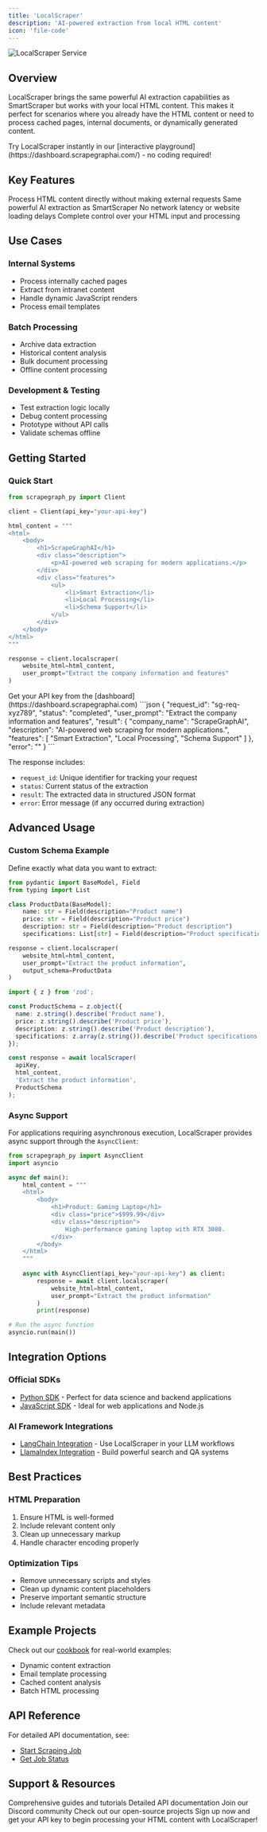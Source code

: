 ```yaml
---
title: 'LocalScraper'
description: 'AI-powered extraction from local HTML content'
icon: 'file-code'
---
```


<Frame>
  <img src="/services/images/localscraper-banner.png" alt="LocalScraper Service" />
</Frame>

## Overview

LocalScraper brings the same powerful AI extraction capabilities as SmartScraper but works with your local HTML content. This makes it perfect for scenarios where you already have the HTML content or need to process cached pages, internal documents, or dynamically generated content.

<Note>
Try LocalScraper instantly in our [interactive playground](https://dashboard.scrapegraphai.com/) - no coding required!
</Note>

## Key Features

<CardGroup cols={2}>
  <Card title="Local Processing" icon="laptop-code">
    Process HTML content directly without making external requests
  </Card>
  <Card title="AI Understanding" icon="brain">
    Same powerful AI extraction as SmartScraper
  </Card>
  <Card title="Faster Processing" icon="bolt">
    No network latency or website loading delays
  </Card>
  <Card title="Full Control" icon="sliders">
    Complete control over your HTML input and processing
  </Card>
</CardGroup>

## Use Cases

### Internal Systems
- Process internally cached pages
- Extract from intranet content
- Handle dynamic JavaScript renders
- Process email templates

### Batch Processing
- Archive data extraction
- Historical content analysis
- Bulk document processing
- Offline content processing

### Development & Testing
- Test extraction logic locally
- Debug content processing
- Prototype without API calls
- Validate schemas offline

## Getting Started

### Quick Start

```python
from scrapegraph_py import Client

client = Client(api_key="your-api-key")

html_content = """
<html>
    <body>
        <h1>ScrapeGraphAI</h1>
        <div class="description">
            <p>AI-powered web scraping for modern applications.</p>
        </div>
        <div class="features">
            <ul>
                <li>Smart Extraction</li>
                <li>Local Processing</li>
                <li>Schema Support</li>
            </ul>
        </div>
    </body>
</html>
"""

response = client.localscraper(
    website_html=html_content,
    user_prompt="Extract the company information and features"
)
```

<Note>
Get your API key from the [dashboard](https://dashboard.scrapegraphai.com)
</Note>

<Accordion title="Example Response" icon="terminal">
```json
{
  "request_id": "sg-req-xyz789",
  "status": "completed",
  "user_prompt": "Extract the company information and features",
  "result": {
    "company_name": "ScrapeGraphAI",
    "description": "AI-powered web scraping for modern applications.",
    "features": [
      "Smart Extraction",
      "Local Processing",
      "Schema Support"
    ]
  },
  "error": ""
}
```

The response includes:
- `request_id`: Unique identifier for tracking your request
- `status`: Current status of the extraction
- `result`: The extracted data in structured JSON format
- `error`: Error message (if any occurred during extraction)
</Accordion>

## Advanced Usage

### Custom Schema Example

Define exactly what data you want to extract:

<CodeGroup>

```python Python
from pydantic import BaseModel, Field
from typing import List

class ProductData(BaseModel):
    name: str = Field(description="Product name")
    price: str = Field(description="Product price")
    description: str = Field(description="Product description")
    specifications: List[str] = Field(description="Product specifications")

response = client.localscraper(
    website_html=html_content,
    user_prompt="Extract the product information",
    output_schema=ProductData
)
```

```typescript TypeScript
import { z } from 'zod';

const ProductSchema = z.object({
  name: z.string().describe('Product name'),
  price: z.string().describe('Product price'),
  description: z.string().describe('Product description'),
  specifications: z.array(z.string()).describe('Product specifications')
});

const response = await localScraper(
  apiKey,
  html_content,
  'Extract the product information',
  ProductSchema
);
```

</CodeGroup>

### Async Support

For applications requiring asynchronous execution, LocalScraper provides async support through the `AsyncClient`:

```python
from scrapegraph_py import AsyncClient
import asyncio

async def main():
    html_content = """
    <html>
        <body>
            <h1>Product: Gaming Laptop</h1>
            <div class="price">$999.99</div>
            <div class="description">
                High-performance gaming laptop with RTX 3080.
            </div>
        </body>
    </html>
    """
    
    async with AsyncClient(api_key="your-api-key") as client:
        response = await client.localscraper(
            website_html=html_content,
            user_prompt="Extract the product information"
        )
        print(response)

# Run the async function
asyncio.run(main())
```

## Integration Options

### Official SDKs
- [Python SDK](/sdks/python) - Perfect for data science and backend applications
- [JavaScript SDK](/sdks/javascript) - Ideal for web applications and Node.js

### AI Framework Integrations
- [LangChain Integration](/integrations/langchain) - Use LocalScraper in your LLM workflows
- [LlamaIndex Integration](/integrations/llamaindex) - Build powerful search and QA systems

## Best Practices

### HTML Preparation
1. Ensure HTML is well-formed
2. Include relevant content only
3. Clean up unnecessary markup
4. Handle character encoding properly

### Optimization Tips
- Remove unnecessary scripts and styles
- Clean up dynamic content placeholders
- Preserve important semantic structure
- Include relevant metadata

## Example Projects

Check out our [cookbook](/cookbook/introduction) for real-world examples:
- Dynamic content extraction
- Email template processing
- Cached content analysis
- Batch HTML processing

## API Reference

For detailed API documentation, see:
- [Start Scraping Job](/api-reference/endpoint/localscraper/start)
- [Get Job Status](/api-reference/endpoint/localscraper/get-status)

## Support & Resources

<CardGroup cols={2}>
  <Card title="Documentation" icon="book" href="/introduction">
    Comprehensive guides and tutorials
  </Card>
  <Card title="API Reference" icon="code" href="/api-reference/introduction">
    Detailed API documentation
  </Card>
  <Card title="Community" icon="discord" href="https://discord.gg/uJN7TYcpNa">
    Join our Discord community
  </Card>
  <Card title="GitHub" icon="github" href="https://github.com/ScrapeGraphAI">
    Check out our open-source projects
  </Card>
</CardGroup>

<Card title="Ready to Start?" icon="rocket" href="https://dashboard.scrapegraphai.com">
  Sign up now and get your API key to begin processing your HTML content with LocalScraper!
</Card>
